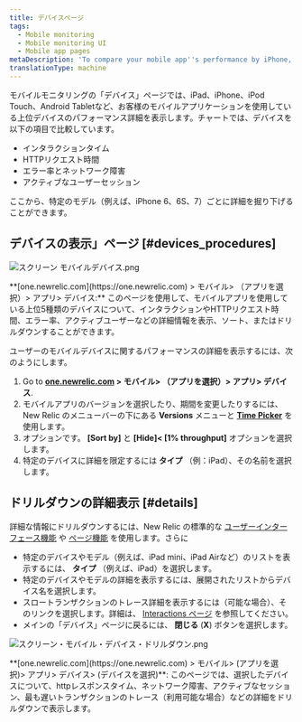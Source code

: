 ```yaml
---
title: デバイスページ
tags:
  - Mobile monitoring
  - Mobile monitoring UI
  - Mobile app pages
metaDescription: 'To compare your mobile app''s performance by iPhone, Android Tablet, manufacturer, etc.: From the New Relic menu bar, select Mobile > (app) > Mobile > Devices.'
translationType: machine
---
```




モバイルモニタリングの「デバイス」ページでは、iPad、iPhone、iPod Touch、Android Tabletなど、お客様のモバイルアプリケーションを使用している上位デバイスのパフォーマンス詳細を表示します。チャートでは、デバイスを以下の項目で比較しています。

* インタラクションタイム
* HTTPリクエスト時間
* エラー率とネットワーク障害
* アクティブなユーザーセッション

ここから、特定のモデル（例えば、iPhone 6、6S、7）ごとに詳細を掘り下げることができます。

## デバイスの表示」ページ [#devices_procedures]

<img
  src={screenMobileDevices0}
  title="スクリーン モバイルデバイス.png"
  alt="スクリーン モバイルデバイス.png"
/>

<figcaption>
  **[one.newrelic.com](https://one.newrelic.com) > モバイル> （アプリを選択）> アプリ> デバイス:** このページを使用して、モバイルアプリを使用している上位5種類のデバイスについて、インタラクションやHTTPリクエスト時間、エラー率、アクティブユーザーなどの詳細情報を表示、ソート、またはドリルダウンすることができます。
</figcaption>

ユーザーのモバイルデバイスに関するパフォーマンスの詳細を表示するには、次のようにします。

1. Go to **[one.newrelic.com](https://one.newrelic.com) > モバイル> （アプリを選択）> アプリ> デバイス**.
2. モバイルアプリのバージョンを選択したり、期間を変更したりするには、New Relic のメニューバーの下にある **Versions** メニューと [**Time Picker**](/docs/site/timepicker-setting-time-periods-to-view-data) を使用します。
3. オプションです。 **\[Sort by]** と **\[Hide]&lt; \[1% throughput]** オプションを選択します。
4. 特定のデバイスに詳細を限定するには **タイプ** （例：iPad）、その名前を選択します。

## ドリルダウンの詳細表示 [#details]

詳細な情報にドリルダウンするには、New Relic の標準的な [ユーザーインターフェース機能](/docs/accounts-partnerships/education/getting-started-new-relic/new-relic-user-interface) や [ページ機能](/docs/accounts-partnerships/education/getting-started-new-relic/standard-dashboard-features) を使用します。さらに

* 特定のデバイスやモデル（例えば、iPad mini、iPad Airなど）のリストを表示するには、 **タイプ** （例えば、iPad）を選択します。
* 特定のデバイスやモデルの詳細を表示するには、展開されたリストからデバイス名を選択します。
* スロートランザクションのトレース詳細を表示するには（可能な場合）、そのリンクを選択します。詳細は、 [Interactions ページ](/docs/mobile-monitoring-ui#interactions-timeline) を参照してください。
* メインの「デバイス」ページに戻るには、 **閉じる** (**X**) ボタンを選択します。

<img
  src={screenMobileDevicesDrilldown0}
  title="スクリーン・モバイル・デバイス・ドリルダウン.png"
  alt="スクリーン・モバイル・デバイス・ドリルダウン.png"
/>

<figcaption>
  **[one.newrelic.com](https://one.newrelic.com) > モバイル> (アプリを選択)> アプリ> デバイス> (デバイスを選択)**: このページでは、選択したデバイスについて、httpレスポンスタイム、ネットワーク障害、アクティブなセッション、最も遅いトランザクションのトレース（利用可能な場合）などの詳細をドリルダウンで表示します。
</figcaption>

